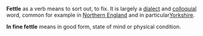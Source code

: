 
'''Fettle''' as a verb means to sort out, to fix. It is largely a [[dialect]] and [[colloquial]] word, common for example in [[Northern England]] and in particular[[Yorkshire]].

'''In fine fettle''' means in good form, state of mind or physical condition.